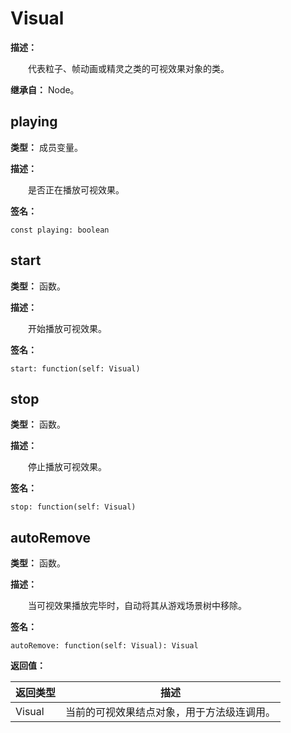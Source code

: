 
# Visual

**描述：**

&emsp;&emsp;代表粒子、帧动画或精灵之类的可视效果对象的类。

**继承自：** Node。

## playing

**类型：** 成员变量。

**描述：**

&emsp;&emsp;是否正在播放可视效果。

**签名：**
```tl
const playing: boolean
```

## start

**类型：** 函数。

**描述：**

&emsp;&emsp;开始播放可视效果。

**签名：**
```tl
start: function(self: Visual)
```

## stop

**类型：** 函数。

**描述：**

&emsp;&emsp;停止播放可视效果。

**签名：**
```tl
stop: function(self: Visual)
```

## autoRemove

**类型：** 函数。

**描述：**

&emsp;&emsp;当可视效果播放完毕时，自动将其从游戏场景树中移除。

**签名：**
```tl
autoRemove: function(self: Visual): Visual
```

**返回值：**

| 返回类型 | 描述 |
| --- | --- |
| Visual | 当前的可视效果结点对象，用于方法级连调用。 |